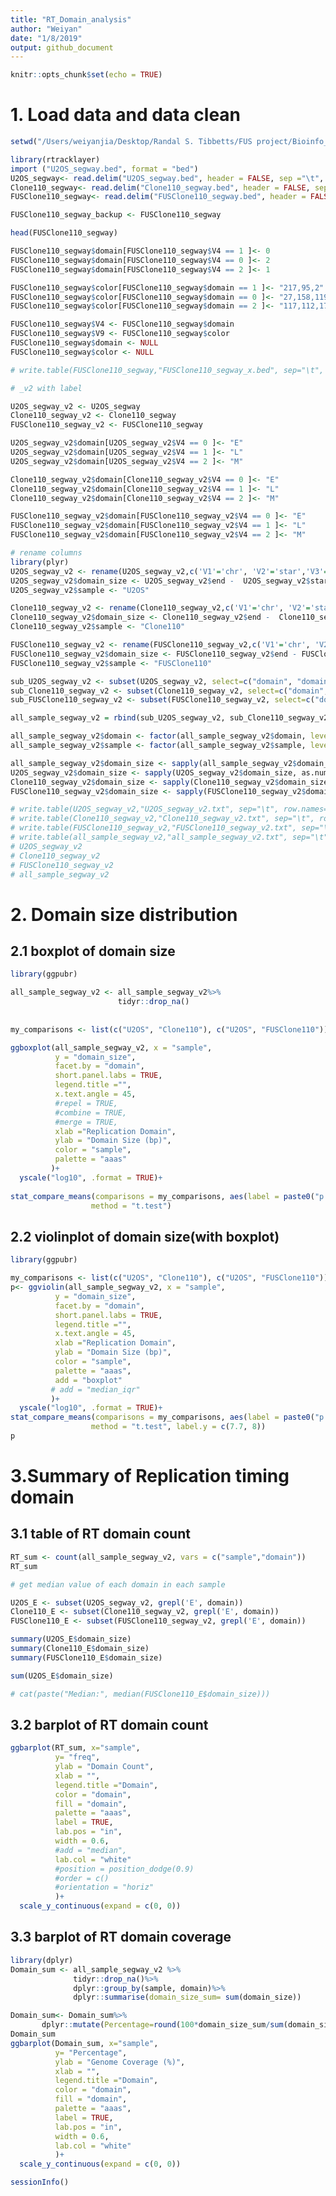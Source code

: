```yaml
---
title: "RT_Domain_analysis"
author: "Weiyan"
date: "1/8/2019"
output: github_document
---
```


```r
knitr::opts_chunk$set(echo = TRUE)
```

# 1. Load data and data clean

```r
setwd("/Users/weiyanjia/Desktop/Randal S. Tibbetts/FUS project/Bioinfo_analysis/RT_Domain_identification_analysis/Anotation_results")

library(rtracklayer)
import ("U2OS_segway.bed", format = "bed")
U2OS_segway<- read.delim("U2OS_segway.bed", header = FALSE, sep ="\t", stringsAsFactors = FALSE)
Clone110_segway<- read.delim("Clone110_segway.bed", header = FALSE, sep ="\t", stringsAsFactors = FALSE)
FUSClone110_segway<- read.delim("FUSClone110_segway.bed", header = FALSE, sep ="\t", stringsAsFactors = FALSE)

FUSClone110_segway_backup <- FUSClone110_segway

head(FUSClone110_segway)

FUSClone110_segway$domain[FUSClone110_segway$V4 == 1 ]<- 0
FUSClone110_segway$domain[FUSClone110_segway$V4 == 0 ]<- 2
FUSClone110_segway$domain[FUSClone110_segway$V4 == 2 ]<- 1

FUSClone110_segway$color[FUSClone110_segway$domain == 1 ]<- "217,95,2"
FUSClone110_segway$color[FUSClone110_segway$domain == 0 ]<- "27,158,119"
FUSClone110_segway$color[FUSClone110_segway$domain == 2 ]<- "117,112,179"

FUSClone110_segway$V4 <- FUSClone110_segway$domain
FUSClone110_segway$V9 <- FUSClone110_segway$color
FUSClone110_segway$domain <- NULL 
FUSClone110_segway$color <- NULL 

# write.table(FUSClone110_segway,"FUSClone110_segway_x.bed", sep="\t", row.names=FALSE, quote=FALSE, col.names = FALSE)

# _v2 with label

U2OS_segway_v2 <- U2OS_segway
Clone110_segway_v2 <- Clone110_segway
FUSClone110_segway_v2 <- FUSClone110_segway

U2OS_segway_v2$domain[U2OS_segway_v2$V4 == 0 ]<- "E"
U2OS_segway_v2$domain[U2OS_segway_v2$V4 == 1 ]<- "L"
U2OS_segway_v2$domain[U2OS_segway_v2$V4 == 2 ]<- "M"

Clone110_segway_v2$domain[Clone110_segway_v2$V4 == 0 ]<- "E"
Clone110_segway_v2$domain[Clone110_segway_v2$V4 == 1 ]<- "L"
Clone110_segway_v2$domain[Clone110_segway_v2$V4 == 2 ]<- "M"

FUSClone110_segway_v2$domain[FUSClone110_segway_v2$V4 == 0 ]<- "E"
FUSClone110_segway_v2$domain[FUSClone110_segway_v2$V4 == 1 ]<- "L"
FUSClone110_segway_v2$domain[FUSClone110_segway_v2$V4 == 2 ]<- "M"

# rename columns
library(plyr) 
U2OS_segway_v2 <- rename(U2OS_segway_v2,c('V1'='chr', 'V2'='star','V3'='end'))
U2OS_segway_v2$domain_size <- U2OS_segway_v2$end -  U2OS_segway_v2$star
U2OS_segway_v2$sample <- "U2OS"

Clone110_segway_v2 <- rename(Clone110_segway_v2,c('V1'='chr', 'V2'='star','V3'='end'))
Clone110_segway_v2$domain_size <- Clone110_segway_v2$end -  Clone110_segway_v2$star
Clone110_segway_v2$sample <- "Clone110"

FUSClone110_segway_v2 <- rename(FUSClone110_segway_v2,c('V1'='chr', 'V2'='star','V3'='end'))
FUSClone110_segway_v2$domain_size <- FUSClone110_segway_v2$end - FUSClone110_segway_v2$star
FUSClone110_segway_v2$sample <- "FUSClone110"

sub_U2OS_segway_v2 <- subset(U2OS_segway_v2, select=c("domain", "domain_size","sample"))
sub_Clone110_segway_v2 <- subset(Clone110_segway_v2, select=c("domain", "domain_size","sample"))
sub_FUSClone110_segway_v2 <- subset(FUSClone110_segway_v2, select=c("domain", "domain_size","sample"))

all_sample_segway_v2 = rbind(sub_U2OS_segway_v2, sub_Clone110_segway_v2,sub_FUSClone110_segway_v2)

all_sample_segway_v2$domain <- factor(all_sample_segway_v2$domain, levels= c("E","M","L"))
all_sample_segway_v2$sample <- factor(all_sample_segway_v2$sample, levels= c("U2OS","Clone110","FUSClone110"))

all_sample_segway_v2$domain_size <- sapply(all_sample_segway_v2$domain_size, as.numeric)
U2OS_segway_v2$domain_size <- sapply(U2OS_segway_v2$domain_size, as.numeric)
Clone110_segway_v2$domain_size <- sapply(Clone110_segway_v2$domain_size, as.numeric)
FUSClone110_segway_v2$domain_size <- sapply(FUSClone110_segway_v2$domain_size, as.numeric)

# write.table(U2OS_segway_v2,"U2OS_segway_v2.txt", sep="\t", row.names=FALSE, quote=FALSE, col.names = TRUE)
# write.table(Clone110_segway_v2,"Clone110_segway_v2.txt", sep="\t", row.names=FALSE, quote=FALSE, col.names = TRUE)
# write.table(FUSClone110_segway_v2,"FUSClone110_segway_v2.txt", sep="\t", row.names=FALSE, quote=FALSE, col.names = TRUE)
# write.table(all_sample_segway_v2,"all_sample_segway_v2.txt", sep="\t", row.names=FALSE, quote=FALSE, col.names = TRUE)
# U2OS_segway_v2
# Clone110_segway_v2
# FUSClone110_segway_v2
# all_sample_segway_v2

```

# 2. Domain size distribution

## 2.1 boxplot of domain size

```r
library(ggpubr)

all_sample_segway_v2 <- all_sample_segway_v2%>%
                        tidyr::drop_na()
  
  
my_comparisons <- list(c("U2OS", "Clone110"), c("U2OS", "FUSClone110"))

ggboxplot(all_sample_segway_v2, x = "sample",
          y = "domain_size",
          facet.by = "domain",
          short.panel.labs = TRUE,
          legend.title ="",
          x.text.angle = 45,
          #repel = TRUE,
          #combine = TRUE,
          #merge = TRUE,
          xlab ="Replication Domain",
          ylab = "Domain Size (bp)", 
          color = "sample",
          palette = "aaas"
         )+
  yscale("log10", .format = TRUE)+
  
stat_compare_means(comparisons = my_comparisons, aes(label = paste0("p = ", ..p.format..)),
                  method = "t.test")
```

## 2.2 violinplot of domain size(with boxplot)

```r
library(ggpubr)

my_comparisons <- list(c("U2OS", "Clone110"), c("U2OS", "FUSClone110"))
p<- ggviolin(all_sample_segway_v2, x = "sample",
          y = "domain_size",
          facet.by = "domain",
          short.panel.labs = TRUE,
          legend.title ="",
          x.text.angle = 45,
          xlab ="Replication Domain",
          ylab = "Domain Size (bp)", 
          color = "sample",
          palette = "aaas",
          add = "boxplot"
         # add = "median_iqr"
         )+
  yscale("log10", .format = TRUE)+
stat_compare_means(comparisons = my_comparisons, aes(label = paste0("p = ", ..p.format..)),
                  method = "t.test", label.y = c(7.7, 8))
p

```


# 3.Summary of Replication timing domain
## 3.1 table of RT domain count
```r

RT_sum <- count(all_sample_segway_v2, vars = c("sample","domain"))
RT_sum

# get median value of each domain in each sample

U2OS_E <- subset(U2OS_segway_v2, grepl('E', domain))
Clone110_E <- subset(Clone110_segway_v2, grepl('E', domain))
FUSClone110_E <- subset(FUSClone110_segway_v2, grepl('E', domain))

summary(U2OS_E$domain_size)
summary(Clone110_E$domain_size)
summary(FUSClone110_E$domain_size)

sum(U2OS_E$domain_size)

# cat(paste("Median:", median(FUSClone110_E$domain_size)))
```

## 3.2 barplot of RT domain count

```r
ggbarplot(RT_sum, x="sample", 
          y= "freq",
          ylab = "Domain Count",
          xlab = "",
          legend.title ="Domain",
          color = "domain",
          fill = "domain",
          palette = "aaas",
          label = TRUE,
          lab.pos = "in",
          width = 0.6,
          #add = "median",
          lab.col = "white"
          #position = position_dodge(0.9)
          #order = c()
          #orientation = "horiz"
          )+   
  scale_y_continuous(expand = c(0, 0))

```


## 3.3 barplot of RT domain coverage

```r
library(dplyr)
Domain_sum <- all_sample_segway_v2 %>%
              tidyr::drop_na()%>%
              dplyr::group_by(sample, domain)%>%
              dplyr::summarise(domain_size_sum= sum(domain_size))

Domain_sum<- Domain_sum%>%
       dplyr::mutate(Percentage=round(100*domain_size_sum/sum(domain_size_sum), 2))
Domain_sum
ggbarplot(Domain_sum, x="sample", 
          y= "Percentage",
          ylab = "Genome Coverage (%)",
          xlab = "",
          legend.title ="Domain",
          color = "domain",
          fill = "domain",
          palette = "aaas",
          label = TRUE,
          lab.pos = "in",
          width = 0.6,
          lab.col = "white"
          )+   
  scale_y_continuous(expand = c(0, 0))

```


```r
sessionInfo()
```


